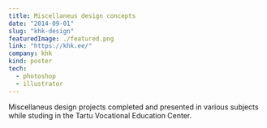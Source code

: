 ```yaml
---
title: Miscellaneus design concepts
date: "2014-09-01"
slug: "khk-design"
featuredImage: ./featured.png
link: "https://khk.ee/"
company: khk
kind: poster
tech:
  - photoshop
  - illustrator
---
```


Miscellaneus design projects completed and presented in various subjects while studing in the Tartu Vocational Education Center.
